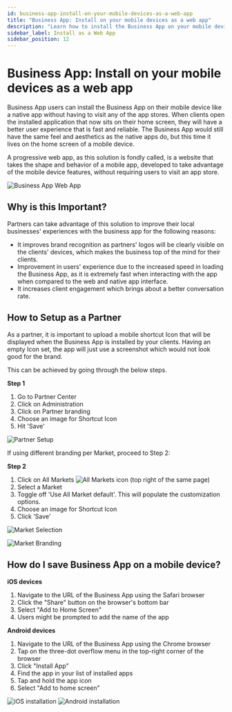 ```yaml
---
id: business-app-install-on-your-mobile-devices-as-a-web-app
title: "Business App: Install on your mobile devices as a web app"
description: "Learn how to install the Business App on your mobile device like a native app without going through app stores."
sidebar_label: Install as a Web App
sidebar_position: 12
---
```


# Business App: Install on your mobile devices as a web app

Business App users can install the Business App on their mobile device like a native app without having to visit any of the app stores. When clients open the installed application that now sits on their home screen, they will have a better user experience that is fast and reliable. The Business App would still have the same feel and aesthetics as the native apps do, but this time it lives on the home screen of a mobile device.

A progressive web app, as this solution is fondly called, is a website that takes the shape and behavior of a mobile app, developed to take advantage of the mobile device features, without requiring users to visit an app store.

![Business App Web App](/img/business-app/mobile-web-app/mobile-web-app-1.png)

## Why is this Important?

Partners can take advantage of this solution to improve their local businesses' experiences with the business app for the following reasons:

- It improves brand recognition as partners' logos will be clearly visible on the clients' devices, which makes the business top of the mind for their clients.
- Improvement in users' experience due to the increased speed in loading the Business App, as it is extremely fast when interacting with the app when compared to the web and native app interface.
- It increases client engagement which brings about a better conversation rate.

## How to Setup as a Partner

As a partner, it is important to upload a mobile shortcut Icon that will be displayed when the Business App is installed by your clients. Having an empty Icon set, the app will just use a screenshot which would not look good for the brand.

This can be achieved by going through the below steps.

**Step 1**

1. Go to Partner Center
2. Click on Administration 
3. Click on Partner branding
4. Choose an image for Shortcut Icon
5. Hit 'Save'

![Partner Setup](/img/business-app/mobile-web-app/mobile-web-app-2.png)

If using different branding per Market, proceed to Step 2:

**Step 2**

1. Click on All Markets ![All Markets icon](/img/business-app/mobile-web-app/mobile-web-app-3.png) (top right of the same page)
2. Select a Market
3. Toggle off 'Use All Market default'. This will populate the customization options.
4. Choose an image for Shortcut Icon
5. Click 'Save'

![Market Selection](/img/business-app/mobile-web-app/mobile-web-app-4.png)

![Market Branding](/img/business-app/mobile-web-app/mobile-web-app-5.png)

## How do I save Business App on a mobile device?

**iOS devices**

1. Navigate to the URL of the Business App using the Safari browser
2. Click the "Share" button on the browser's bottom bar 
3. Select "Add to Home Screen"
4. Users might be prompted to add the name of the app

**Android devices**

1. Navigate to the URL of the Business App using the Chrome browser
2. Tap on the three-dot overflow menu in the top-right corner of the browser
3. Click "Install App"
4. Find the app in your list of installed apps
5. Tap and hold the app icon
6. Select "Add to home screen"

![iOS installation](/img/business-app/mobile-web-app/mobile-web-app-6.png)
![Android installation](/img/business-app/mobile-web-app/mobile-web-app-7.png)